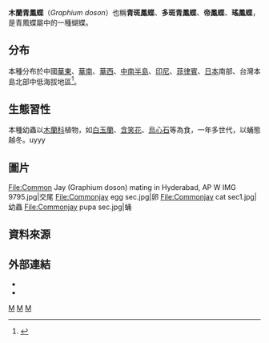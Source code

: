 {{NoteTA
|G1=Butterfly
}}
{{Speciesbox
| taxon = Graphium doson
| binomial_authority = (C. & R. Felder, 1864)
| image = Graphium doson postianus 20140518.jpg
| image_caption = 台灣亞種（''G. d. postianus''）
}}

'''木蘭青鳳蝶'''（''Graphium doson''）也稱'''青斑鳳蝶'''、'''多斑青鳳蝶'''、'''帝鳳蝶'''、'''瑤鳳蝶'''，是青鳳蝶屬中的一種蝴蝶。

==分布==
本種分布於中國[[華東|華東]]、[[華南|華南]]、[[華西|華西]]、[[中南半島|中南半島]]、[[印尼|印尼]]、[[菲律賓|菲律賓]]、[[日本|日本]]南部、台灣本島北部中低海拔地區<ref name="978-986-177-669-9">{{cite book|author=徐堉峰 |coauthors= |title=台灣蝴蝶圖鑑．上（弄蝶、鳳蝶、粉蝶） |year=2013 |publisher=晨星出版社 |location=台中市 |isbn=978-986-177-669-9 }}</ref>。

==生態習性==
本種幼蟲以[[木蘭科|木蘭科]]植物，如[[白玉蘭|白玉蘭]]、[[含笑花|含笑花]]、[[烏心石|烏心石]]等為食，一年多世代，以蛹態越冬。uyyy

==圖片==
<gallery>
File:Common Jay (Graphium doson) mating in Hyderabad, AP W IMG 9795.jpg|交尾
File:Commonjay egg sec.jpg|卵
File:Commonjay cat sec1.jpg|幼蟲
File:Commonjay pupa sec.jpg|蛹
</gallery>

==資料來源==
<references></references>

==外部連結==
* {{TaiBNET| zh=木蘭青鳳蝶 | id=347280 | binomial= Graphium doson  | sub = postianus | authority=Fruhstorfer, 1908 | var= | accessdate=2014/11/26}} 
* {{Commonscat-inline|Graphium doson |木蘭青鳳蝶}}

{{Taxonbar}}
[[Category:_1864年描述的昆虫|M]]
[[Category:青鳳蝶屬|M]]
[[Category:臺灣蝴蝶|M]]